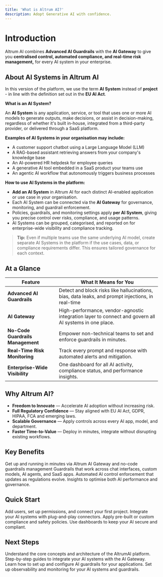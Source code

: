 ```yaml
---
title: 'What is Altrum AI?'
description: Adopt Generative AI with confidence.
---
```


# Introduction

Altrum AI combines **Advanced AI Guardrails** with the **AI Gateway** to give you **centralised control, automated compliance, and real-time risk management,** for every AI system in your enterprise.

## About AI Systems in Altrum AI

In this version of the platform, we use the term **AI System** instead of **project** - in line with the definition set out in the **EU AI Act**.

**What is an AI System?**

An **AI System** is any application, service, or tool that uses one or more AI models to generate outputs, make decisions, or assist in decision-making, regardless of whether it's built in-house, integrated from a third-party provider, or delivered through a SaaS platform.

**Examples of AI Systems in your organisation may include:**

- A customer support chatbot using a Large Language Model (LLM)
- A RAG-based assistant retrieving answers from your company's knowledge base
- An AI-powered HR helpdesk for employee queries
- A generative AI tool embedded in a SaaS product your teams use
- An agentic AI workflow that autonomously triggers business processes

**How to use AI Systems in the platform:**

- **Add an AI System** in Altrum AI for each distinct AI-enabled application or use case in your organisation.
- Each AI System can be connected via the **AI Gateway** for governance, monitoring, and guardrail enforcement.
- Policies, guardrails, and monitoring settings apply **per AI System**, giving you precise control over risks, compliance, and usage patterns.
- AI Systems can be grouped, categorised, and reported on for enterprise-wide visibility and compliance tracking.

> **Tip:** Even if multiple teams use the same underlying AI model, create separate AI Systems in the platform if the use cases, data, or compliance requirements differ. This ensures tailored governance for each context.

## At a Glance

| **Feature** | **What It Means for You** |
| --- | --- |
| **Advanced AI Guardrails** | Detect and block risks like hallucinations, bias, data leaks, and prompt injections, in real-time |
| **AI Gateway** | High-performance, vendor-agnostic integration layer to connect and govern all AI systems in one place. |
| **No-Code Guardrails Management** | Empower non-technical teams to set and enforce guardrails in minutes. |
| **Real-Time Risk Monitoring** | Track every prompt and response with automated alerts and mitigation. |
| **Enterprise-Wide Visibility** | One dashboard for all AI activity, compliance status, and performance insights. |

## Why Altrum AI?

- **Freedom to Innovate** — Accelerate AI adoption without increasing risk.
- **Full Regulatory Confidence** — Stay aligned with EU AI Act, GDPR, HIPAA, FCA and emerging laws.
- **Scalable Governance** — Apply controls across every AI app, model, and department.
- **Faster Time-to-Value** — Deploy in minutes, integrate without disrupting existing workflows.

## Key Benefits

<Columns cols={2}>
  <Card title="Rapid Integration">
    Get up and running in minutes via Altrum AI Gateway and no-code guardrails management
  </Card>
  <Card title="Comprehensive Risk Control">
    Guardrails that work across chat interfaces, custom models, AI agents, and SaaS apps.
  </Card>
  <Card title="Continuous Compliance">
    Automated AI control enforcement that updates as regulations evolve.
  </Card>
  <Card title="Actionable Intelligence">
    Insights to optimise both AI performance and governance.
  </Card>
</Columns>

## Quick Start

<Steps>
  <Step title="[Onboard Your Organisation](/product-guide/administration)">
    Add users, set up permissions, and connect your first project.
  </Step>
  <Step title="[Connect via AI Gateway](/ai-gateway/Introduction/getting-started)">
    Integrate your AI systems with plug-and-play connectors.
  </Step>
  <Step title="[Configure Guardrails](/product-guide/guardrail-config)">
    Apply pre-built or custom compliance and safety policies.
  </Step>
  <Step title="[Monitor & Optimise](/product-guide/observability)">
    Use dashboards to keep your AI secure and compliant.
  </Step>
</Steps>

## Next Steps

<Columns cols={2}>
  <Card
    title="Platform Guide"
    icon="layer-group"
    href="/product-guide/ai-systems"
    arrow="true"
    cta="Learn More"
  >
    Understand the core concepts and architecture of the AltrumAI platform.
  </Card>
  <Card
    title="AI Gateway Integration"
    icon="code"
    href="/ai-gateway/Introduction/getting-started"
    arrow="true"
    cta="Get Started"
  >
    Step-by-step guides to integrate your AI systems with the AI Gateway.
  </Card>
  <Card
    title="Guardrails Configuration"
    icon="shield-halved"
    href="/product-guide/guardrail-config"
    arrow="true"
    cta="Configure"
  >
    Learn how to set up and configure AI guardrails for your applications.
  </Card>
  <Card
    title="Monitoring & Analytics"
    icon="chart-line"
    href="/product-guide/observability"
    arrow="true"
    cta="Monitor"
  >
    Set up observability and monitoring for your AI systems and guardrails.
  </Card>
</Columns>
